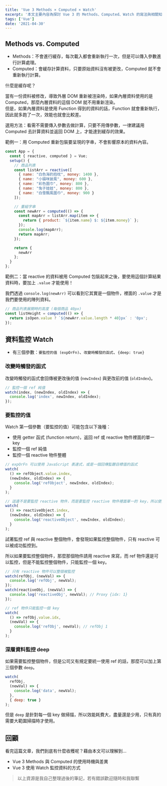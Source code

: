 ```yaml
---
title: 'Vue 3 Methods × Computed × Watch'
excerpt: '本文主要內容為探討 Vue 3 的 Methods、Computed、Watch 的寫法與相關知識。'
tags: ['Vue']
date: '2021-04-30'
---
```


## Methods vs. Computed

- Methods：不會進行緩存，每次載入都會重新執行一次，但是可以傳入參數進行計算處理。
- Computed：會緩存計算資料，只要原始資料沒有被更改，Computed 就不會重新執行計算。

什麼是緩存呢？

當有一份資料被修改，導致外層 DOM 重新被渲染時，如果內層資料使用的是 Computed，那麼內層資料的這個 DOM 就不用重新渲染。  
但是，如果內層資料是使用 Function 得到的資料的話，Function 就會重新執行，因此就多跑了一次，效能也就會比較差。

選用方法：看需不需要傳入參數去做計算，只要不用傳參數，一律建議用 Computed 去計算資料並返回 DOM 上，才能達到緩存的效果。

範例一：用 Computed 重新包裝要呈現的字串，不會影響原本的資料內容。

```javascript
const App = {
  const { reactive, computed } = Vue;
  setup() {
    // 商品列表
    const listArr = reactive([
      { name: "白色海豹抱枕", money: 1400 },
      { name: "小貓咪披風", money: 600 },
      { name: "彩色圍巾", money: 800 },
      { name: "兔子娃娃", money: 800 },
      { name: "白雪飄風圍巾", money: 900 }
    ]);

    // 重組字串
    const newArr = computed(() => {
      const mapArr = listArr.map(item => {
        return { product: `${item.name} $: ${item.money}` };
      });
      console.log(mapArr);
      return mapArr;
    });

    return {
      newArr
    };
  }
};
```

範例二：當 reactive 的資料被用 Computed 包裝起來之後，要使用這個計算結果資料時，要加上 `.value` 才能使用！

我們透過 `console.log(newArr)` 可以看到它其實是一個物件，裡面的 `.value` 才是我們要使用的陣列資料。

```javascript
// 商品列表展開時的高度 (每個商品 40px)
const listHeight = computed(() => {
  return isOpen.value ? `${newArr.value.length * 40}px` : '0px';
});
```

## 資料監控 Watch

- 有三個參數：`要監控的值 (expOrFn)`、`改變時觸發的函式`、`{deep: true}`

### 改變時觸發的函式

改變時觸發的函式會回傳被更改後的值 (`newIndex`) 與更改前的值 (`oldIndex`)。

```javascript
// 監控一個 ref 純值
watch(index, (newIndex, oldIndex) => {
  console.log('index', newIndex, oldIndex);
});
```

### 要監控的值

Watch 第一個參數（要監控的值）可能包含以下幾種：

- 使用 getter 函式 (function return)，返回 ref 或 reactive 物件裡面的單一 key
- 監控一個 ref 純值
- 監控一個 reactive 物件整體

```javascript
// expOrFn 可以使用 JavaScript 表達式，或是一個回傳監聽目標值的函式
watch(
  () => refObject.value.index,
  (newIndex, oldIndex) => {
    console.log('refObject', newIndex, oldIndex);
  }
);

// 這邊不是要監控 reactive 物件，而是要監控 reactive 物件裡面單一的 key，所以使用 function return 的方式
watch(
  () => reactiveObject.index,
  (newIndex, oldIndex) => {
    console.log('reactiveObject', newIndex, oldIndex);
  }
);
```

試著監控 ref 與 reactive 整個物件，會發現如果監控整個物件，只有 reactive 可以被成功監控到。

所以如果要監控整個物件，那麼那個物件請用 reactive 來寫，而 ref 物件還是可以監控，但是不能監控整個物件，只能監控一個 key。

```javascript
// 只有 reactive 物件可以整個被監控
watch(refObj, (newVal) => {
  console.log('refObj', newVal);
});
watch(reactiveObj, (newVal) => {
  console.log('reactiveObj', newVal); // Proxy {idx: 1}
});

// ref 物件只能監控一個 key
watch(
  () => refObj.value.idx,
  (newVal) => {
    console.log('refObj', newVal); // refObj 1
  }
);
```

### 深層資料監控 deep

如果需要監控整個物件，但是公司又有規定要統一使用 ref 的話，那麼可以加上第三個參數 `deep`。

```javascript
watch(
  refObj,
  (newVal) => {
    console.log('data', newVal);
  },
  { deep: true }
);
```

但是 `deep` 是針對每一個 key 做掃描，所以效能耗費大，盡量還是少用，只有真的需要大範圍掃描時才使用。

## 回顧

看完這篇文章，我們到底有什麼收穫呢？藉由本文可以理解到…

- Vue 3 Methods 與 Computed 的使用時機與差異
- Vue 3 使用 Watch 監控資料的方式

> 以上資源是我自己整理過後的筆記，若有錯誤歡迎隨時和我聯繫
